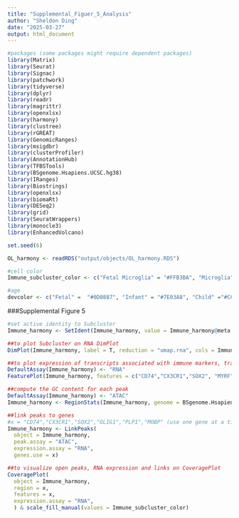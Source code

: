 ```yaml
---
title: "Supplemental_Figuer_5_Analysis"
author: "Sheldon Ding"
date: "2025-03-27"
output: html_document
---
```


```r
#packages (some packages might require dependent packages)
library(Matrix)
library(Seurat)
library(Signac)
library(patchwork)
library(tidyverse)
library(dplyr)
library(readr)
library(magrittr)
library(openxlsx) 
library(harmony)
library(clustree)
library(rGREAT)
library(GenomicRanges)
library(msigdbr)
library(clusterProfiler)
library(AnnotationHub)
library(TFBSTools)
library(BSgenome.Hsapiens.UCSC.hg38)
library(IRanges)
library(Biostrings)
library(openxlsx)
library(biomaRt)
library(DESeq2)
library(grid)
library(SeuratWrappers)
library(monocle3)
library(EnhancedVolcano)
```

```r
set.seed(6)
```

```r
OL_harmony <- readRDS("output/objects/OL_harmony.RDS")
```

```r
#cell color
Immune_subcluster_color <- c("Fetal Microglia" = "#FFB3BA", "Microglia" = "#FF6F61","Macrophage" = "#E75480", "Lymphocyte" = "darkred","Lymphatic Endothelial" = "#D5006D", "Immune OL" = "#D8BFD8")

#age
devcolor <- c("Fetal" =  "#0D0887", "Infant" = "#7E03A8", "Child" ="#CC4678","Adolescent" = "#F89441","Adult" = "#F0F921")
```


###Supplemental Figure 5
```r
#set active identity to Subcluster
Immune_harmony <- SetIdent(Immune_harmony, value = Immune_harmony@meta.data$Subcluster)

##to plot Subcluster on RNA DimPlot
DimPlot(Immune_harmony, label = T, reduction = "umap.rna", cols = Immune_subcluster_color)

##to plot expression of transcripts associated with immune markers, transcription factors identified in oligodendrocyte lineage cells, and myelin in the immune oligodendrocyte population on FeaturePlot
DefaultAssay(Immune_harmony) <- "RNA"
FeaturePlot(Immune_harmony, features = c("CD74","CX3CR1","SOX2", "MYRF", "PLP1","MOBP"), keep.scale = "all")
```

```r
##compute the GC content for each peak
DefaultAssay(Immune_harmony) <- "ATAC"
Immune_harmony <- RegionStats(Immune_harmony, genome = BSgenome.Hsapiens.UCSC.hg38)

##link peaks to genes
#x = "CD74","CX3CR1","SOX2","OLIG1","PLP1","MOBP" (use one gene at a time to link peaks to genes and do the CoveragePlot)
Immune_harmony <- LinkPeaks(
  object = Immune_harmony,
  peak.assay = "ATAC",
  expression.assay = "RNA",
  genes.use = x)

##to visualize open peaks, RNA expression and links on CoveragePlot
CoveragePlot(
  object = Immune_harmony,
  region = x,
  features = x,
  expression.assay = "RNA",
  ) & scale_fill_manual(values = Immune_subcluster_color)
```








